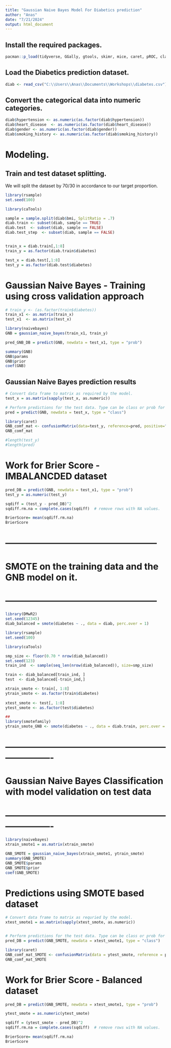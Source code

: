 ---
title: "Gaussian Naive Bayes Model For Diabetics prediction"
author: "Anas"
date: "7/21/2024"
output: html_document
---

## Install the required packages.
```{r , echo=FALSE}
pacman::p_load(tidyverse, GGally, gtools, skimr, mice, caret, pROC, class,car,CMplot, caret, ggplot2, caTools, devtools, naivebayes,tidyverse, reshape2, ggpubr, skimr, rpart.plot, performanceEstimation, e1071, splitTools, cluster, factoextra, ggfortify)
```


## Load the Diabetics prediction dataset.
```{r , echo=FALSE}
diab <- read_csv("C:\\Users\\Anas\\Documents\\Workshops\\diabetes.csv")

```

## Convert the categorical data into numeric categories.
```{r}
diab$hypertension <- as.numeric(as.factor(diab$hypertension))
diab$heart_disease  <- as.numeric(as.factor(diab$heart_disease))
diab$gender <- as.numeric(as.factor(diab$gender))
diab$smoking_history <- as.numeric(as.factor(diab$smoking_history))
```


# Modeling.

## Train and test dataset splitting.
We will split the dataset by 70/30 in accordance to our target proportion.
```{r}
library(rsample)
set.seed(100)

library(caTools)

sample = sample.split(diab$bmi, SplitRatio = .7)
diab.train <- subset(diab, sample == TRUE)
diab.test  <- subset(diab, sample == FALSE)
diab.test_step  <- subset(diab, sample == FALSE)


train_x = diab.train[,1:8]
train_y = as.factor(diab.train$diabetes) 

test_x = diab.test[,1:8]
test_y = as.factor(diab.test$diabetes)
```


# Gaussian Naive Bayes - Training using cross validation approach
```{r Gaussian_Naive_Bayes, echo=FALSE}
# train_y <- (as.factor(train$diabetes))
train_x1 <- as.matrix(train_x)
test_x1  <- as.matrix(test_x)

library(naivebayes)
GNB = gaussian_naive_bayes(train_x1, train_y)

pred_GNB_DB = predict(GNB, newdata = test_x1, type = "prob")

summary(GNB)
GNB$params
GNB$prior
coef(GNB)
```

## Gaussian Naive Bayes prediction results
```{r}
# Convert data frame to matrix as required by the model. 
test_x = as.matrix(sapply(test_x, as.numeric))

# Perform predictions for the test data. Type can be class or prob for GNB.
pred = predict(GNB, newdata = test_x, type = "class")

library(caret)
GNB_comf_mat <- confusionMatrix(data=test_y, reference=pred, positive="1")
GNB_comf_mat

#length(test_y)
#length(pred)

```

# Work for Brier Score - IMBALANCDED dataset

```{r}
pred_DB = predict(GNB, newdata = test_x1, type = "prob")
test_y = as.numeric(test_y)

sqdiff = (test_y - pred_DB)^2
sqdiff.rm.na = complete.cases(sqdiff)  # remove rows with NA values.

BrierScore= mean(sqdiff.rm.na)
BrierScore
```

# ---------------------------------------------------
# SMOTE on the training data and the GNB model on it. 
# ---------------------------------------------------
```{r}

library(DMwR2)
set.seed(12345)
diab_balanced = smote(diabetes ~ ., data = diab, perc.over = 1)

library(rsample)
set.seed(100)

library(caTools)

smp_size <- floor(0.70 * nrow(diab_balanced))
set.seed(123)
train_ind  <- sample(seq_len(nrow(diab_balanced)), size=smp_size)

train <- diab_balanced[train_ind, ]
test  <- diab_balanced[-train_ind,]

xtrain_smote <- train[, 1:8] 
ytrain_smote <- as.factor(train$diabetes)
  
xtest_smote <- test[, 1:8]
ytest_smote <- as.factor(test$diabetes)

##
library(smotefamily)
ytrain_smote_GNB <- smote(diabetes ~ ., data = diab.train, perc.over = 200, perc.under = 100)


```

# ----------------------------------------------------------------------
# Gaussian Naive Bayes Classification with model validation on test data 
# ----------------------------------------------------------------------

```{r}

library(naivebayes)
xtrain_smote1 = as.matrix(xtrain_smote)

GNB_SMOTE = gaussian_naive_bayes(xtrain_smote1, ytrain_smote)
summary(GNB_SMOTE) 
GNB_SMOTE$params
GNB_SMOTE$prior
coef(GNB_SMOTE)

```

# Predictions using SMOTE based dataset
```{r}
# Convert data frame to matrix as requried by the model. 
xtest_smote1 = as.matrix(sapply(xtest_smote, as.numeric))


# Perform predictions for the test data. Type can be class or prob for GNB.
pred_DB = predict(GNB_SMOTE, newdata = xtest_smote1, type = "class")

library(caret)
GNB_comf_mat_SMOTE <- confusionMatrix(data = ytest_smote, reference = pred_DB, positive = "1")
GNB_comf_mat_SMOTE

```

# Work for Brier Score - Balanced dataset
```{r}
pred_DB = predict(GNB_SMOTE, newdata = xtest_smote1, type = "prob")

ytest_smote = as.numeric(ytest_smote)

sqdiff = (ytest_smote - pred_DB)^2
sqdiff.rm.na = complete.cases(sqdiff)  # remove rows with NA values.

BrierScore= mean(sqdiff.rm.na)
BrierScore
```